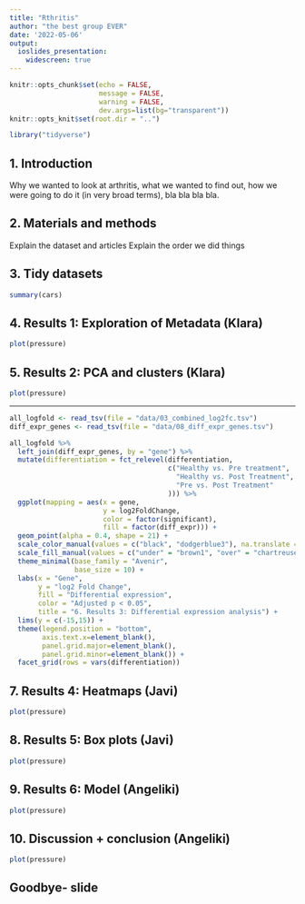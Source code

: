 ```yaml
---
title: "Rthritis"
author: "the best group EVER"
date: '2022-05-06'
output: 
  ioslides_presentation:
    widescreen: true
---
```


```r
knitr::opts_chunk$set(echo = FALSE,
                      message = FALSE,
                      warning = FALSE,
                      dev.args=list(bg="transparent"))
knitr::opts_knit$set(root.dir = "..")
```

```r
library("tidyverse")
```

## 1. Introduction

Why we wanted to look at arthritis, what we wanted to find out, how we were going to do it (in very broad terms), bla bla bla bla.

## 2. Materials and methods

Explain the dataset and articles
Explain the order we did things

## 3. Tidy datasets

```r
summary(cars)
```

## 4. Results 1: Exploration of Metadata (Klara)

```r
plot(pressure)
```

## 5. Results 2: PCA and clusters (Klara) 

```r
plot(pressure)
```
  
---

```r
all_logfold <- read_tsv(file = "data/03_combined_log2fc.tsv")
diff_expr_genes <- read_tsv(file = "data/08_diff_expr_genes.tsv")

all_logfold %>% 
  left_join(diff_expr_genes, by = "gene") %>%
  mutate(differentiation = fct_relevel(differentiation, 
                                       c("Healthy vs. Pre treatment",
                                         "Healthy vs. Post Treatment",
                                         "Pre vs. Post Treatment"
                                       ))) %>% 
  ggplot(mapping = aes(x = gene, 
                       y = log2FoldChange,
                       color = factor(significant),
                       fill = factor(diff_expr))) + 
  geom_point(alpha = 0.4, shape = 21) +
  scale_color_manual(values = c("black", "dodgerblue3"), na.translate = F) +
  scale_fill_manual(values = c("under" = "brown1", "over" = "chartreuse"), na.translate = F) +
  theme_minimal(base_family = "Avenir",
                base_size = 10) +
  labs(x = "Gene", 
       y = "log2 Fold Change",
       fill = "Differential expression",
       color = "Adjusted p < 0.05",
       title = "6. Results 3: Differential expression analysis") +
  lims(y = c(-15,15)) +
  theme(legend.position = "bottom",
        axis.text.x=element_blank(),
        panel.grid.major=element_blank(),
        panel.grid.minor=element_blank()) +
  facet_grid(rows = vars(differentiation))


```

## 7. Results 4: Heatmaps (Javi)

```r
plot(pressure)
```

## 8. Results 5: Box plots (Javi)

```r
plot(pressure)
```

## 9. Results 6: Model (Angeliki)

```r
plot(pressure)
```

## 10. Discussion + conclusion (Angeliki)

```r
plot(pressure)
```

## Goodbye- slide



